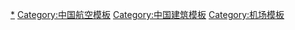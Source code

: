 [[Category:中国机场|*]]
[[Category:中国航空模板|Category:中国航空模板]]
[[Category:中国建筑模板|Category:中国建筑模板]]
[[Category:机场模板|Category:机场模板]]